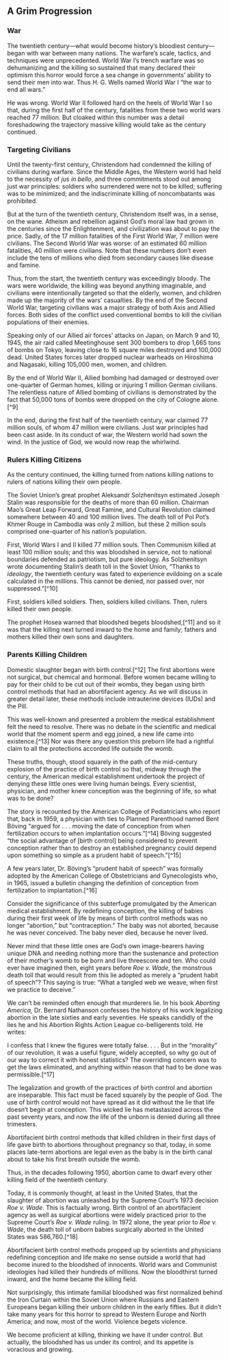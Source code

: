 ## A Grim Progression

### War

The twentieth century---what would become history's bloodiest century---began with war between many nations. The warfare's scale, tactics, and techniques were unprecedented. World War I's trench warfare was so dehumanizing and the killing so sustained that many declared their optimism this horror would force a sea change in governments' ability to send their men into war. Thus H. G. Wells named World War I "the war to end all wars."

He was wrong. World War II followed hard on the heels of World War I so that, during the first half of the century, fatalities from these two world wars reached 77 million. But cloaked within this number was a detail foreshadowing the trajectory massive killing would take as the century continued.

### Targeting Civilians

Until the twenty-first century, Christendom had condemned the killing of civilians during warfare. Since the Middle Ages, the Western world had held to the necessity of *jus in bello*, and three commitments stood out among just war principles: soldiers who surrendered were not to be killed; suffering was to be minimized; and the indiscriminate killing of noncombatants was prohibited.

But at the turn of the twentieth century, Christendom itself was, in a sense, on the wane. Atheism and rebellion against God's moral law had grown in the centuries since the Enlightenment, and civilization was about to pay the price. Sadly, of the 17 million fatalities of the First World War, 7 million were civilians. The Second World War was worse: of an estimated 60 million fatalities, 40 million were civilians. Note that these numbers don't even include the tens of millions who died from secondary causes like disease and famine.

Thus, from the start, the twentieth century was exceedingly bloody. The wars were worldwide, the killing was beyond anything imaginable, and civilians were intentionally targeted so that the elderly, women, and children made up the majority of the wars' casualties. By the end of the Second World War, targeting civilians was a major strategy of both Axis and Allied forces. Both sides of the conflict used conventional bombs to kill the civilian populations of their enemies.

Speaking only of our Allied air forces' attacks on Japan, on March 9 and 10, 1945, the air raid called Meetinghouse sent 300 bombers to drop 1,665 tons of bombs on Tokyo, leaving close to 16 square miles destroyed and 100,000 dead. United States forces later dropped nuclear warheads on Hiroshima and Nagasaki, killing 105,000 men, women, and children.

By the end of World War II, Allied bombing had damaged or destroyed over one-quarter of German homes, killing or injuring 1 million German civilians. The relentless nature of Allied bombing of civilians is demonstrated by the fact that 50,000 tons of bombs were dropped on the city of Cologne alone.[^9]

In the end, during the first half of the twentieth century, war claimed 77 million souls, of whom 47 million were civilians. Just war principles had been cast aside. In its conduct of war, the Western world had sown the wind. In the justice of God, we would now reap the whirlwind.

### Rulers Killing Citizens

As the century continued, the killing turned from nations killing nations to rulers of nations killing their own people.

The Soviet Union's great prophet Aleksandr Solzhenitsyn estimated Joseph Stalin was responsible for the deaths of more than 60 million. Chairman Mao's Great Leap Forward, Great Famine, and Cultural Revolution claimed somewhere between 40 and 100 million lives. The death toll of Pol Pot's Khmer Rouge in Cambodia was only 2 million, but these 2 million souls comprised one-quarter of his nation's population.

First, World Wars I and II killed 77 million souls. Then Communism killed at least 100 million souls; and this was bloodshed in service, not to national boundaries defended as patriotism, but pure ideology. As Solzhenitsyn wrote documenting Stalin's death toll in the Soviet Union, "Thanks to *ideology*, the twentieth century was fated to experience evildoing on a scale calculated in the millions. This cannot be denied, nor passed over, nor suppressed."[^10]

First, soldiers killed soldiers. Then, soldiers killed civilians. Then, rulers killed their own people.

The prophet Hosea warned that bloodshed begets bloodshed,[^11] and so it was that the killing next turned inward to the home and family; fathers and mothers killed their own sons and daughters.

### Parents Killing Children

Domestic slaughter began with birth control.[^12] The first abortions were not surgical, but chemical and hormonal. Before women became willing to pay for their child to be cut out of their wombs, they began using birth control methods that had an abortifacient agency. As we will discuss in greater detail later, these methods include intrauterine devices (IUDs) and the Pill.

This was well-known and presented a problem the medical establishment felt the need to resolve. There was no debate in the scientific and medical world that the moment sperm and egg joined, a new life came into existence.[^13] Nor was there any question this preborn life had a rightful claim to all the protections accorded life outside the womb.

These truths, though, stood squarely in the path of the mid-century explosion of the practice of birth control so that, midway through the century, the American medical establishment undertook the project of denying these little ones were living human beings. Every scientist, physician, and mother knew conception was the beginning of life, so what was to be done?

The story is recounted by the American College of Pediatricians who report that, back in 1959, a physician with ties to Planned Parenthood named Bent Böving "argued for . . . moving the date of conception from when fertilization occurs to when implantation occurs."[^14] Böving suggested "the social advantage of \[birth control\] being considered to prevent conception rather than to destroy an established pregnancy could depend upon something so simple as a prudent habit of speech."[^15]

A few years later, Dr. Böving's "prudent habit of speech" was formally adopted by the American College of Obstetricians and Gynecologists who, in 1965, issued a bulletin changing the definition of conception from fertilization to implantation.[^16]

Consider the significance of this subterfuge promulgated by the American medical establishment. By redefining conception, the killing of babies during their first week of life by means of birth control methods was no longer "abortion," but "contraception." The baby was not aborted, because he was never conceived. The baby never died, because he never lived.

Never mind that these little ones are God's own image-bearers having unique DNA and needing nothing more than the sustenance and protection of their mother's womb to be born and live threescore and ten. Who could ever have imagined then, eight years before *Roe v. Wade*, the monstrous death toll that would result from this lie adopted as merely a "prudent habit of speech"? This saying is true: "What a tangled web we weave, when first we practice to deceive."

We can't be reminded often enough that murderers lie. In his book *Aborting America,* Dr. Bernard Nathanson confesses the history of his work legalizing abortion in the late sixties and early seventies. He speaks candidly of the lies he and his Abortion Rights Action League co-belligerents told. He writes:

I confess that I knew the figures were totally false. . . . But in the "morality" of our revolution, it was a useful figure, widely accepted, so why go out of our way to correct it with honest statistics? The overriding concern was to get the laws eliminated, and anything within reason that had to be done was permissible.[^17]

The legalization and growth of the practices of birth control and abortion are inseparable. This fact must be faced squarely by the people of God. The use of birth control would not have spread as it did without the lie that life doesn't begin at conception. This wicked lie has metastasized across the past seventy years, and now the life of the unborn is denied during all three trimesters.

Abortifacient birth control methods that killed children in their first days of life gave birth to abortions throughout pregnancy so that, today, in some places late-term abortions are legal even as the baby is in the birth canal about to take his first breath outside the womb.

Thus, in the decades following 1950, abortion came to dwarf every other killing field of the twentieth century.

Today, it is commonly thought, at least in the United States, that the slaughter of abortion was unleashed by the Supreme Court's 1973 decision *Roe v. Wade*. This is factually wrong. Birth control of an abortifacient agency as well as surgical abortions were widely practiced prior to the Supreme Court's *Roe v. Wade* ruling. In 1972 alone, the year prior to *Roe v. Wade*, the death toll of unborn babies surgically aborted in the United States was 586,760.[^18]

Abortifacient birth control methods propped up by scientists and physicians redefining conception and life make no sense outside a world that had become inured to the bloodshed of innocents. World wars and Communist ideologies had killed their hundreds of millions. Now the bloodthirst turned inward, and the home became the killing field.

Not surprisingly, this intimate familial bloodshed was first normalized behind the Iron Curtain within the Soviet Union where Russians and Eastern Europeans began killing their unborn children in the early fifties. But it didn't take many years for this horror to spread to Western Europe and North America; and now, most of the world. Violence begets violence.

We become proficient at killing, thinking we have it under control. But actually, the bloodshed has us under its control, and its appetite is voracious and growing.